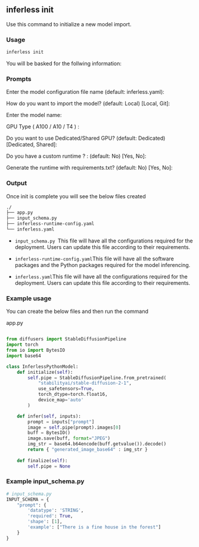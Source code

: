 ## inferless init


Use this command to initialize a new model import.

### Usage

```bash
inferless init
```

You will be basked for the follwing information:

### Prompts 

Enter the model configuration file name (default: inferless.yaml): 

How do you want to import the model? (default: Local) [Local, Git]:

Enter the model name:

GPU Type ( A100 / A10 / T4 )  : 

Do you want to use Dedicated/Shared GPU? (default: Dedicated) [Dedicated, Shared]:

Do you have a custom runtime ? : (default: No) [Yes, No]:

Generate the runtime with requirements.txt? (default: No) [Yes, No]:


### Output


Once init is complete you will see the below files created


```bash
./
├── app.py
├── input_schema.py 
├── inferless-runtime-config.yaml
└── inferless.yaml


```

* `input_schema.py `This file will have all the configurations required for the deployment. Users can update this file according to their requirements.

* `inferless-runtime-config.yaml`This file will have all the software packages and the Python packages required for the model inferencing.

* `inferless.yaml`This file will have all the configurations required for the deployment. Users can update this file according to their requirements.



### Example usage

You can create the below files and then run the command

app.py 

``` python

from diffusers import StableDiffusionPipeline
import torch
from io import BytesIO
import base64

class InferlessPythonModel:
    def initialize(self):
        self.pipe = StableDiffusionPipeline.from_pretrained(
            "stabilityai/stable-diffusion-2-1",
            use_safetensors=True,
            torch_dtype=torch.float16,
            device_map='auto'
        )

    def infer(self, inputs):
        prompt = inputs["prompt"]
        image = self.pipe(prompt).images[0]
        buff = BytesIO()
        image.save(buff, format="JPEG")
        img_str = base64.b64encode(buff.getvalue()).decode()
        return { "generated_image_base64" : img_str }
        
    def finalize(self):
        self.pipe = None
```




### Example input_schema.py

```python
# input_schema.py
INPUT_SCHEMA = {
    "prompt": {
        'datatype': 'STRING',
        'required': True,
        'shape': [1],
        'example': ["There is a fine house in the forest"]
    }
}
```
